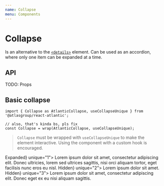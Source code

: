 ```yaml
---
name: Collapse
menu: Components
---
```



# Collapse

Is an alternative to the [`<details>`](https://developer.mozilla.org/en-US/docs/Web/HTML/Element/details) element. Can be used as an accordion, where only one item can be expanded at a time.

## API

TODO: Props

## Basic collapse

```tsx
import { Collapse as AtlanticCollapse, useCollapseUnique } from '@atlasgroup/react-atlantic';

// also, that's kinda bs, pls fix
const Collapse = wrap(AtlanticCollapse, useCollapseUnique);
```

> `Collapse` must be wrapped with `useCollapseUnique` to make the element interactive. Using the component with a custom hook is encouraged.

<Playground>
    <Collapse activeUnique="1">
        <Collapse.Panel header={<strong>Expanded</strong>} unique="1">
            Lorem ipsum dolor sit amet, consectetur adipiscing elit. Donec ultricies, lorem sed ultrices sagittis, nisi
            orci aliquam tortor, eget facilisis nunc eros eu nisl.
        </Collapse.Panel>
        <Collapse.Panel header={<strong>Hidden</strong>} unique="2">
            Lorem ipsum dolor sit amet.
        </Collapse.Panel>
        <Collapse.Panel header={<strong>Hidden</strong>} unique="3">
            Lorem ipsum dolor sit amet, consectetur adipiscing elit. Donec eget ex eu nisi aliquam sagittis.
        </Collapse.Panel>
    </Collapse>
</Playground>
